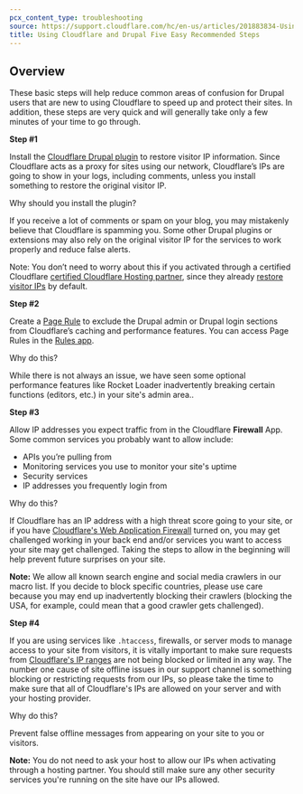 ```yaml
---
pcx_content_type: troubleshooting
source: https://support.cloudflare.com/hc/en-us/articles/201883834-Using-Cloudflare-and-Drupal-Five-Easy-Recommended-Steps
title: Using Cloudflare and Drupal Five Easy Recommended Steps
---
```


## Overview

These basic steps will help reduce common areas of confusion for Drupal users that are new to using Cloudflare to speed up and protect their sites. In addition, these steps are very quick and will generally take only a few minutes of your time to go through.

**Step #1**

Install the [Cloudflare Drupal plugin](https://drupal.org/project/cloudflare) to restore visitor IP information. Since Cloudflare acts as a proxy for sites using our network, Cloudflare’s IPs are going to show in your logs, including comments, unless you install something to restore the original visitor IP.

Why should you install the plugin?

If you receive a lot of comments or spam on your blog, you may mistakenly believe that Cloudflare is spamming you. Some other Drupal plugins or extensions may also rely on the original visitor IP for the services to work properly and reduce false alerts.

Note: You don’t need to worry about this if you activated through a certified Cloudflare [certified Cloudflare Hosting partner](https://www.cloudflare.com/partners/technology-partners/), since they already [restore visitor IPs](/support/troubleshooting/restoring-visitor-ips/restoring-original-visitor-ips/) by default.

**Step #2**

Create a [Page Rule](/rules/page-rules/) to exclude the Drupal admin or Drupal login sections from Cloudflare’s caching and performance features. You can access Page Rules in the [Rules app](/rules/page-rules/).

Why do this?

While there is not always an issue, we have seen some optional performance features like Rocket Loader inadvertently breaking certain functions (editors, etc.) in your site's admin area..

**Step #3**

Allow IP addresses you expect traffic from in the Cloudflare **Firewall** App. Some common services you probably want to allow include:

- APIs you’re pulling from
- Monitoring services you use to monitor your site's uptime
- Security services
- IP addresses you frequently login from

Why do this?

If Cloudflare has an IP address with a high threat score going to your site, or if you have [Cloudflare's Web Application Firewall](https://www.cloudflare.com/waf) turned on, you may get challenged working in your back end and/or services you want to access your site may get challenged. Taking the steps to allow in the beginning will help prevent future surprises on your site.

**Note:** We allow all known search engine and social media crawlers in our macro list. If you decide to block specific countries, please use care because you may end up inadvertently blocking their crawlers (blocking the USA, for example, could mean that a good crawler gets challenged).

**Step #4**

If you are using services like `.htaccess`, firewalls, or server mods to manage access to your site from visitors, it is vitally important to make sure requests from [Cloudflare's IP ranges](https://www.cloudflare.com/ips) are not being blocked or limited in any way. The number one cause of site offline issues in our support channel is something blocking or restricting requests from our IPs, so please take the time to make sure that all of Cloudflare's IPs are allowed on your server and with your hosting provider.

Why do this?

Prevent false offline messages from appearing on your site to you or visitors.

**Note:** You do not need to ask your host to allow our IPs when activating through a hosting partner. You should still make sure any other security services you're running on the site have our IPs allowed.
